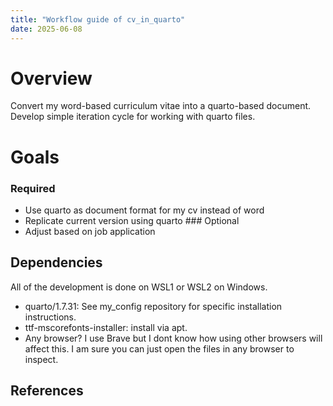 ```yaml
---
title: "Workflow guide of cv_in_quarto"
date: 2025-06-08
---
```


# Overview
Convert my word-based curriculum vitae into a quarto-based document. Develop simple iteration cycle for working with quarto files.

# Goals
### Required
- Use quarto as document format for my cv instead of word
- Replicate current version using quarto
### Optional
- Adjust based on job application

## Dependencies
All of the development is done on WSL1 or WSL2 on Windows.

- quarto/1.7.31: See my_config repository for specific installation instructions.
- ttf-mscorefonts-installer: install via apt.
- Any browser? I use Brave but I dont know how using other browsers will affect this. I am sure you can just open the files in any browser to inspect.

## References
